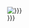 <includeonly><div style="background-color: {{{c|{{{1|}}}}}};padding:{{{p|{{{3|}}}}}};width:{{{s|{{{4|}}}}}}">[[File:{{{i|{{{2|}}}}}}]]</div></includeonly>
<noinclude>
{{Documentation}}
</noinclude>